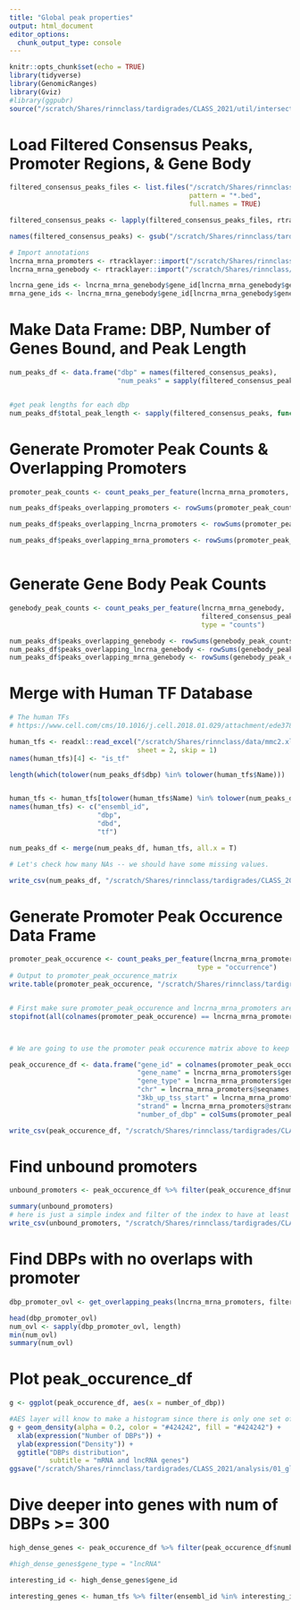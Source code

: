 ```yaml
---
title: "Global peak properties"
output: html_document
editor_options: 
  chunk_output_type: console
---
```


```r
knitr::opts_chunk$set(echo = TRUE)
library(tidyverse)
library(GenomicRanges)
library(Gviz)
#library(ggpubr)
source("/scratch/Shares/rinnclass/tardigrades/CLASS_2021/util/intersect_functions.R")
```

# Load Filtered Consensus Peaks, Promoter Regions, & Gene Body


```r


filtered_consensus_peaks_files <- list.files("/scratch/Shares/rinnclass/tardigrades/CLASS_2021/analysis/00_consensus_peaks/results/filtered_consensus", 
                                             pattern = "*.bed",
                                             full.names = TRUE)

filtered_consensus_peaks <- lapply(filtered_consensus_peaks_files, rtracklayer::import)

names(filtered_consensus_peaks) <- gsub("/scratch/Shares/rinnclass/tardigrades/CLASS_2021/analysis/00_consensus_peaks/results/filtered_consensus/|_filtered_consensus_peaks.bed", "", filtered_consensus_peaks_files)

# Import annotations
lncrna_mrna_promoters <- rtracklayer::import("/scratch/Shares/rinnclass/tardigrades/CLASS_2021/analysis/00_consensus_peaks/results/promoters/lncrna_mrna_promoters.gtf")
lncrna_mrna_genebody <- rtracklayer::import("/scratch/Shares/rinnclass/tardigrades/CLASS_2021/analysis/00_consensus_peaks/results/genebody/lncrna_mrna_genebody.gtf")

lncrna_gene_ids <- lncrna_mrna_genebody$gene_id[lncrna_mrna_genebody$gene_type == "lncRNA"]
mrna_gene_ids <- lncrna_mrna_genebody$gene_id[lncrna_mrna_genebody$gene_type == "protein_coding"]
```

# Make Data Frame: DBP, Number of Genes Bound, and Peak Length

```r
num_peaks_df <- data.frame("dbp" = names(filtered_consensus_peaks),
                           "num_peaks" = sapply(filtered_consensus_peaks, length))


#get peak lengths for each dbp
num_peaks_df$total_peak_length <- sapply(filtered_consensus_peaks, function(x) sum(width(x)))

```

# Generate Promoter Peak Counts & Overlapping Promoters

```r

promoter_peak_counts <- count_peaks_per_feature(lncrna_mrna_promoters, filtered_consensus_peaks, type = "counts")

num_peaks_df$peaks_overlapping_promoters <- rowSums(promoter_peak_counts)

num_peaks_df$peaks_overlapping_lncrna_promoters <- rowSums(promoter_peak_counts[,lncrna_gene_ids])

num_peaks_df$peaks_overlapping_mrna_promoters <- rowSums(promoter_peak_counts[,mrna_gene_ids])



```

# Generate Gene Body Peak Counts

```r

genebody_peak_counts <- count_peaks_per_feature(lncrna_mrna_genebody, 
                                                filtered_consensus_peaks, 
                                                type = "counts")

num_peaks_df$peaks_overlapping_genebody <- rowSums(genebody_peak_counts)
num_peaks_df$peaks_overlapping_lncrna_genebody <- rowSums(genebody_peak_counts[,lncrna_gene_ids])
num_peaks_df$peaks_overlapping_mrna_genebody <- rowSums(genebody_peak_counts[,mrna_gene_ids])


```

# Merge with Human TF Database

```r
# The human TFs
# https://www.cell.com/cms/10.1016/j.cell.2018.01.029/attachment/ede37821-fd6f-41b7-9a0e-9d5410855ae6/mmc2.xlsx

human_tfs <- readxl::read_excel("/scratch/Shares/rinnclass/data/mmc2.xlsx",
                                sheet = 2, skip = 1)
names(human_tfs)[4] <- "is_tf"

length(which(tolower(num_peaks_df$dbp) %in% tolower(human_tfs$Name)))


human_tfs <- human_tfs[tolower(human_tfs$Name) %in% tolower(num_peaks_df$dbp), 1:4]
names(human_tfs) <- c("ensembl_id",
                      "dbp",
                      "dbd",
                      "tf")

num_peaks_df <- merge(num_peaks_df, human_tfs, all.x = T)

# Let's check how many NAs -- we should have some missing values.

write_csv(num_peaks_df, "/scratch/Shares/rinnclass/tardigrades/CLASS_2021/analysis/01_global_peak_properties/results/num_peaks_df.csv")
```

# Generate Promoter Peak Occurence Data Frame

```r
promoter_peak_occurence <- count_peaks_per_feature(lncrna_mrna_promoters, filtered_consensus_peaks, 
                                               type = "occurrence")
# Output to promoter_peak_occurence_matrix
write.table(promoter_peak_occurence, "/scratch/Shares/rinnclass/tardigrades/CLASS_2021/analysis/01_global_peak_properties/results/lncrna_mrna_promoter_peak_occurence_matrix.tsv")


# First make sure promoter_peak_occurence and lncrna_mrna_promoters are in the same order
stopifnot(all(colnames(promoter_peak_occurence) == lncrna_mrna_promoters$gene_id))



# We are going to use the promoter peak occurence matrix above to keep adding onto in future files.

peak_occurence_df <- data.frame("gene_id" = colnames(promoter_peak_occurence),
                                "gene_name" = lncrna_mrna_promoters$gene_name,
                                "gene_type" = lncrna_mrna_promoters$gene_type,
                                "chr" = lncrna_mrna_promoters@seqnames,   
                                "3kb_up_tss_start" = lncrna_mrna_promoters@ranges@start,
                                "strand" = lncrna_mrna_promoters@strand,
                                "number_of_dbp" = colSums(promoter_peak_occurence))

write_csv(peak_occurence_df, "/scratch/Shares/rinnclass/tardigrades/CLASS_2021/analysis/01_global_peak_properties/results/peak_occurence_dataframe.csv")
```

# Find unbound promoters

```r
unbound_promoters <- peak_occurence_df %>% filter(peak_occurence_df$number_of_dbp < 1)

summary(unbound_promoters)
# here is just a simple index and filter of the index to have at least 1 dbp bound.
write_csv(unbound_promoters, "/scratch/Shares/rinnclass/tardigrades/CLASS_2021/analysis/01_global_peak_properties/results/unbound_lncrna_mrna_promoters.csv")
```

# Find DBPs with no overlaps with promoter

```r
dbp_promoter_ovl <- get_overlapping_peaks(lncrna_mrna_promoters, filtered_consensus_peaks)

head(dbp_promoter_ovl)
num_ovl <- sapply(dbp_promoter_ovl, length)
min(num_ovl)
summary(num_ovl)

```

# Plot peak_occurence_df

```r

g <- ggplot(peak_occurence_df, aes(x = number_of_dbp))

#AES layer will know to make a histogram since there is only one set of values for x.
g + geom_density(alpha = 0.2, color = "#424242", fill = "#424242") +
  xlab(expression("Number of DBPs")) +
  ylab(expression("Density")) +
  ggtitle("DBPs distribution",
          subtitle = "mRNA and lncRNA genes") 
ggsave("/scratch/Shares/rinnclass/tardigrades/CLASS_2021/analysis/01_global_peak_properties/figures/DBPs_distribution.png", height = 5, width = 8)
```

# Dive deeper into genes with num of DBPs >= 300

```r
high_dense_genes <- peak_occurence_df %>% filter(peak_occurence_df$number_of_dbp >= 300)

#high_dense_genes$gene_type = "lncRNA" 

interesting_id <- high_dense_genes$gene_id

interesting_genes <- human_tfs %>% filter(ensembl_id %in% interesting_id)


```




